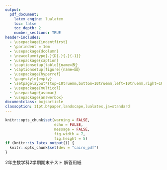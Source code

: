 ```yaml
---
output:
  pdf_document:
    latex_engine: lualatex
    toc: false
    toc_depth: 2
    number_sections: TRUE
header-includes:
  - \usepackage{indentfirst}
  - \parindent = 1em
  - \usepackage{dcolumn}
  - \newcolumntype{.}{D{.}{.}{-1}}
  - \usepackage{caption}
  - \captionsetup[table]{name=表}
  - \captionsetup[figure]{name=図}
  - \usepackage{hyperref}
  - \pagestyle{empty}
  - \setpagelayout*{top=10truemm,bottom=10truemm,left=10truemm,right=10truemm}
  - \usepackage{multicol}
  - \usepackage{ascmac}
  - \usepackage{answerbox}
documentclass: bxjsarticle
classoption: 11pt,b4paper,landscape,lualatex,ja=standard
---
```

```r
knitr::opts_chunk$set(warning = FALSE, 
                      echo = FALSE, 
                      message = FALSE,
                      fig.width = 7,
                      fig.height = 5)
if (knitr::is_latex_output()) {
  knitr::opts_chunk$set(dev = "cairo_pdf")
}
```
\renewcommand{\thefootnote}{}
\newcounter{kaunta}
\renewcommand{\thekaunta}{\arabic{kaunta}}
\newcommand{\kaunta}{\refstepcounter{kaunta}%
\thekaunta}
\def\question{\noindent\fbox{\large\makebox[1em]{\text{\kaunta}}} \hspace{1pt}}
\newcounter{skaunta}
\renewcommand{\theskaunta}{\arabic{skaunta}}
\newcommand{\skaunta}{\refstepcounter{skaunta}%
\theskaunta}
\def\squestion{(\text{\skaunta})\hspace{2.5pt}}
\newcommand{\maru}[1]{\raise0.2ex\hbox{\textcircled{\scriptsize{#1}}}}
\newcommand{\jsim}{\mathrel{\text{∽}}}
\newcommand{\jpara}{/\!/}

\newcounter{kcounter}
\setcounter{kcounter}{0}
\newcommand{\kana}{\refstepcounter{kcounter}\ifthenelse{\value{kcounter}=1}{ア}{\ifthenelse{\value{kcounter}=2}{イ}{\ifthenelse{\value{kcounter}=3}{ウ}{\ifthenelse{\value{kcounter}=4}{エ}{\ifthenelse{\value{kcounter}=5}{オ} {\ifthenelse{\value{kcounter}=6}{カ}{\ifthenelse{\value{kcounter}=7}{キ}{\ifthenelse{\value{kcounter}=8}{ク}{\ifthenelse{\value{kcounter}=9}{ケ}{\ifthenelse{\value{kcounter}=10}{コ}{\ifthenelse{\value{kcounter}=11}{サ}{\ifthenelse{\value{kcounter}=12}{シ}{\ifthenelse{\value{kcounter}=13}{ス}{\ifthenelse{\value{kcounter}=14}{セ}{\ifthenelse{\value{kcounter}=15}{ソ}{\ifthenelse{\value{kcounter}=16}{タ}{\ifthenelse{\value{kcounter}=17}{チ}{\ifthenelse{\value{kcounter}=18}{ツ}{\ifthenelse{\value{kcounter}=19}{テ}{\ifthenelse{\value{kcounter}=20}{ト}{\ifthenelse{\value{kcounter}=21}{ナ}{\ifthenelse{\value{kcounter}=22}{二}{\ifthenelse{\value{kcounter}=23}{ヌ}{\ifthenelse{\value{kcounter}=24}{ネ}{\ifthenelse{\value{kcounter}=25}{ノ}{\ifthenelse{\value{kcounter}=26}{ハ}{\ifthenelse{\value{kcounter}=27}{ヒ}{\ifthenelse{\value{kcounter}=28}{フ}{\ifthenelse{\value{kcounter}=29}{ヘ}{\ifthenelse{\value{kcounter}=30}{ホ}{\ifthenelse{\value{kcounter}=31}{マ}{\ifthenelse{\value{kcounter}=32}{ミ}{\ifthenelse{\value{kcounter}=33}{ム}{\ifthenelse{\value{kcounter}=34}{メ}{\ifthenelse{\value{kcounter}=35}{モ}{\ifthenelse{\value{kcounter}=36}{ヤ}{\ifthenelse{\value{kcounter}=37}{ユ}{\ifthenelse{\value{kcounter}=38}{ヨ}{\ifthenelse{\value{kcounter}=39}{ラ}{\ifthenelse{\value{kcounter}=40}{リ}{\ifthenelse{\value{kcounter}=41}{ル}{\ifthenelse{\value{kcounter}=42}{レ}{\ifthenelse{\value{kcounter}=43}{ロ}{\ifthenelse{\value{kcounter}=44}{ワ}{・}}}}}}}}}}}}}}}}}}}}}}}}}}}}}}}}}}}}}}}}}}}}}

\newcommand{\kuran}[1]{\framebox[1.5cm][c]{\maru{#1}}}

\newcommand{\tokuten}{%
\begin{flushright}%
\begin{tabular}{@{}r}%
\begin{tikzpicture}%
  \draw (-.5, 0) rectangle (2.5, 2);%
  \draw (2.5, 0) rectangle (5.5, 2);%
  \draw (5.5, 0) rectangle (9, 2);%
  \draw (1, -0.3) node[inner sep=1pt, fill=white]{\footnotesize{知・技}};%
  \draw (4, -0.3) node[inner sep=1pt, fill=white]{\footnotesize{思・判・表}};%
  \draw (7.2, -0.3) node[inner sep=1pt, fill=white]{\footnotesize{合計}};%
\end{tikzpicture}%
\end{tabular}%
\end{flushright}%
}

\answerbox{Swidth=10mm}

\large
2年生数学科2学期期末テスト 解答用紙\maru{1}

\begin{flushright}
組(\hspace{5mm})\hspace{1pt}番号(\hspace{5mm})\hspace{1pt}名前(\hspace{50mm})
\end{flushright}

\hrule

\begin{multicols}{2}

\begin{ansbox}
\schg{ア}
\pbox[2]{4}
\end{ansbox}

\begin{ansbox}
\pbox*{1}
\pbox*{1}
\pbox*{1}
\end{ansbox}

\begin{ansbox}
\pbox[3]{3}
\pbox[2]{2}
\end{ansbox}

\begin{ansbox}
\pbox[3]{6}
\end{ansbox}

\begin{ansbox}
\pbox*[2]{6}
\ptxt{1}{l}{（組）}
\ptxt{2}{l}{（条件）}
\ptxt{3}{l}{（組）}
\ptxt{4}{l}{（条件）}
\ptxt{5}{l}{（組）}
\ptxt{6}{l}{（条件）}
\end{ansbox}

\begin{ansbox}
\pbox{1}
\ptxt{1}{l}{仮定\hspace{17em}結論}
\pbox{1}
\pbox{2}
\end{ansbox}

\begin{ansbox}
\pbox{1}[height=70mm]
\ptxt[above=25mm]{1}{l}{$\triangle$ACDと$\triangle$DBAにおいて}
\ptxt[below=18mm]{1}{l}{合同な図形の対応する辺の長さは等しいから}
\ptxt[below=25mm]{1}{l}{AC $=$ DB}
\pbox{1}
\ptxt{2}{l}{記号\hspace{5em}見直した内容}
\end{ansbox}

\vspace{40mm}

\tokuten

\end{multicols}












































